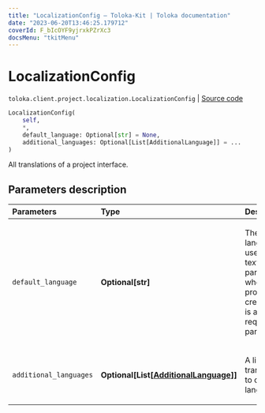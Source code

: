 ```yaml
---
title: "LocalizationConfig — Toloka-Kit | Toloka documentation"
date: "2023-06-20T13:46:25.179712"
coverId: F_bIcOYF9yjrxkPZrXc3
docsMenu: "tkitMenu"
---
```


# LocalizationConfig

`toloka.client.project.localization.LocalizationConfig` | [Source code](https://github.com/Toloka/toloka-kit/blob/v1.2.0/src/client/project/localization.py#L47)

```python
LocalizationConfig(
    self,
    *,
    default_language: Optional[str] = None,
    additional_languages: Optional[List[AdditionalLanguage]] = ...
)
```

All translations of a project interface.

## Parameters description

| Parameters | Type | Description |
| :----------| :----| :-----------|
`default_language`|**Optional\[str\]**|<p>The main language used for text parameters when the project was created. It is a required parameter.</p>
`additional_languages`|**Optional\[List\[[AdditionalLanguage](/docs/toloka-kit/reference/toloka.client.project.localization.AdditionalLanguage)\]\]**|<p>A list of translations to other languages.</p>